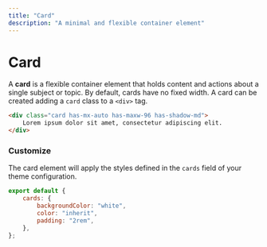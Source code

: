 ```yaml
---
title: "Card"
description: "A minimal and flexible container element"
--- 
```


# Card

A **card** is a flexible container element that holds content and actions about a single subject or topic. By default, cards have no fixed width. A card can be created adding a `card` class to a `<div>` tag.


```html live=true
<div class="card has-mx-auto has-maxw-96 has-shadow-md">
    Lorem ipsum dolor sit amet, consectetur adipiscing elit. 
</div>
```

### Customize

The card element will apply the styles defined in the `cards` field of your theme configuration.

```js title=siimple.config.js
export default {
    cards: {
        backgroundColor: "white",
        color: "inherit",
        padding: "2rem",
    },
};
```
